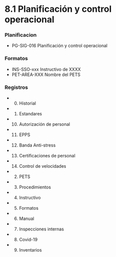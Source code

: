 # 8.1 Planificación y control operacional

### Planificacion
  - PG-SIG-016 Planificación y control operacional

### Formatos
  - INS-SSO-xxx  Instructivo de XXXX
  - PET-AREA-XXX Nombre del PETS

### Registros

  - 0. Historial
  - 1. Estandares
  - 10. Autorización de personal
  - 11. EPPS
  - 12. Banda Anti-stress
  - 13. Certificaciones de personal
  - 14. Control de velocidades
  - 2. PETS
  - 3. Procedimientos
  - 4. Instructivo
  - 5. Formatos
  - 6. Manual
  - 7. Inspecciones internas
  - 8. Covid-19
  - 9. Inventarios

